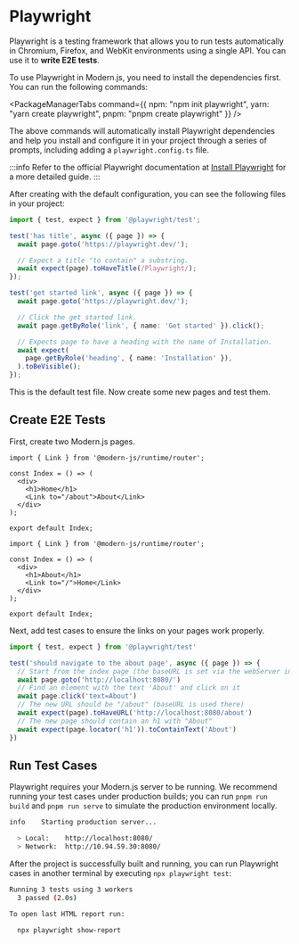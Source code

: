 # Playwright

Playwright is a testing framework that allows you to run tests automatically in Chromium, Firefox, and WebKit environments using a single API. You can use it to **write E2E tests**.

To use Playwright in Modern.js, you need to install the dependencies first. You can run the following commands:


<PackageManagerTabs command={{ npm: "npm init playwright", yarn: "yarn create playwright", pnpm: "pnpm create playwright" }} />

The above commands will automatically install Playwright dependencies and help you install and configure it in your project through a series of prompts, including adding a `playwright.config.ts` file.

:::info
Refer to the official Playwright documentation at [Install Playwright](https://playwright.dev/docs/intro#installation) for a more detailed guide.
:::

After creating with the default configuration, you can see the following files in your project:

```ts title="tests/example.spec.ts"
import { test, expect } from '@playwright/test';

test('has title', async ({ page }) => {
  await page.goto('https://playwright.dev/');

  // Expect a title "to contain" a substring.
  await expect(page).toHaveTitle(/Playwright/);
});

test('get started link', async ({ page }) => {
  await page.goto('https://playwright.dev/');

  // Click the get started link.
  await page.getByRole('link', { name: 'Get started' }).click();

  // Expects page to have a heading with the name of Installation.
  await expect(
    page.getByRole('heading', { name: 'Installation' }),
  ).toBeVisible();
});
```

This is the default test file. Now create some new pages and test them.

## Create E2E Tests

First, create two Modern.js pages.

```tsx title="routes/page.tsx"
import { Link } from '@modern-js/runtime/router';

const Index = () => (
  <div>
    <h1>Home</h1>
    <Link to="/about">About</Link>
  </div>
);

export default Index;
```

```tsx title="routes/about/page.tsx"
import { Link } from '@modern-js/runtime/router';

const Index = () => (
  <div>
    <h1>About</h1>
    <Link to="/">Home</Link>
  </div>
);

export default Index;
```

Next, add test cases to ensure the links on your pages work properly.

```ts title="tests/example.spec.ts"
import { test, expect } from '@playwright/test'

test('should navigate to the about page', async ({ page }) => {
  // Start from the index page (the baseURL is set via the webServer in the playwright.config.ts)
  await page.goto('http://localhost:8080/')
  // Find an element with the text 'About' and click on it
  await page.click('text=About')
  // The new URL should be "/about" (baseURL is used there)
  await expect(page).toHaveURL('http://localhost:8080/about')
  // The new page should contain an h1 with "About"
  await expect(page.locator('h1')).toContainText('About')
})
```

## Run Test Cases

Playwright requires your Modern.js server to be running. We recommend running your test cases under production builds; you can run `pnpm run build` and `pnpm run serve` to simulate the production environment locally.

```bash
info    Starting production server...

  > Local:    http://localhost:8080/
  > Network:  http://10.94.59.30:8080/
```

After the project is successfully built and running, you can run Playwright cases in another terminal by executing `npx playwright test`:

```bash
Running 3 tests using 3 workers
  3 passed (2.0s)

To open last HTML report run:

  npx playwright show-report
```